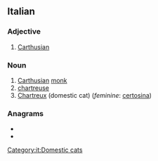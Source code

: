 ==Italian==
{{wikipedia|lang=it}}

===Adjective===
{{it-adj|certosin}}

# [[Carthusian]]

===Noun===
{{it-noun|m}}

# [[Carthusian]] [[monk]]
# [[chartreuse]]
# [[Chartreux]] (domestic cat) (''feminine'': [[certosina]])

===Anagrams===
* {{l|it|cortisone}}
* {{l|it|resoconti}}

[[Category:it:Domestic cats]]